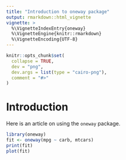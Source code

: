 ```yaml
---
title: "Introduction to oneway package"
output: rmarkdown::html_vignette
vignette: >
  %\VignetteIndexEntry{oneway}
  %\VignetteEngine{knitr::rmarkdown}
  %\VignetteEncoding{UTF-8}
---
```


```r
knitr::opts_chunk$set(
  collapse = TRUE,
  dev = "png",
  dev.args = list(type = "cairo-png"),
  comment = "#>"
)
```

# Introduction

Here is an article on using the `oneway` package. 

```r
library(oneway)
fit <- oneway(mpg ~ carb, mtcars)
print(fit)
plot(fit)
```
